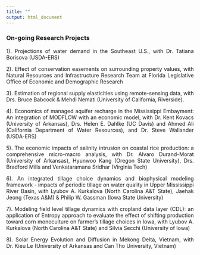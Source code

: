 ```yaml
---
title: ""
output: html_document
---
```


<link rel="stylesheet" href="style.css" type="text/css">

<style>
body {
text-align: justify}
</style>

### **On-going Research Projects**

1). Projections of water demand in the Southeast U.S., with Dr. Tatiana Borisova (USDA-ERS)

2). Effect of conservation easements on surrounding property values, with Natural Resources and Infrastructure Research Team at Florida Legislative Office of Economic and Demographic Research

3). Estimation of regional supply elasticities using remote-sensing data, with Drs. Bruce Babcock & Mehdi Nemati (University of California, Riverside).

4). Economics of managed aquifer recharge in the Mississippi Embayment: An integration of MODFLOW with an economic model, with Dr. Kent Kovacs (University of Arkansas), Drs. Helen E. Dahlke (UC Davis) and Ahmed Ali (California Department of Water Resources), and Dr. Steve Wallander (USDA-ERS)

5). The economic impacts of salinity intrusion on coastal rice production: a comprehensive micro-macro analysis, with Dr. Alvaro Durand-Morat (University of Arkansas), Hyunwoo Kang (Oregon State University), Drs. Bradford Mills and Venkataramana Sridhar (Virginia Tech)

6). An integrated tillage choice dynamics and biophysical modeling framework - impacts of periodic tillage on water quality in Upper Mississippi River Basin, with Lyubov A. Kurkalova (North Carolina A&T State), Jaehak Jeong (Texas A&M) & Philip W. Gassman (Iowa State University)

7). Modeling field level tillage dynamics with cropland data layer (CDL): an application of Entropy approach to evaluate the effect of shifting production toward corn monoculture on farmer’s tillage choices in Iowa, with Lyubov A. Kurkalova (North Carolina A&T State) and Silvia Secchi (University of Iowa)

8). Solar Energy Evolution and Diffusion in Mekong Delta, Vietnam, with Dr. Kieu Le (University of Arkansas and Can Tho University, Vietnam)

